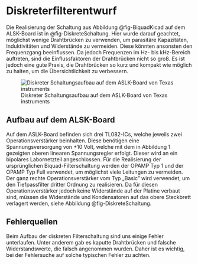 # Diskreterfilterentwurf
Die Realisierung der Schaltung aus Abbildung @fig-BiquadKicad auf dem ALSK-Board ist in @fig-DiskreteSchaltung. Hier wurde darauf geachtet, möglichst wenige Drahtbrücken zu verwenden, um parasitäre Kapazitäten, Induktivitäten und Widerstände zu vermeiden. Diese könnten ansonsten den Frequenzgang beeinflussen. Da jedoch Frequenzen im Hz- bis kHz-Bereich auftreten, sind die Einflussfaktoren der Drahtbrücken nicht so groß. Es ist jedoch eine gute Praxis, die Drahtbrücken so kurz und kompakt wie möglich zu halten, um die Übersichtlichkeit zu verbessern.

![Diskreter Schaltungsaufbau auf dem ASLK-Board von Texas instruments](images/Diskreteschaltung_Richtig_Bearbeitet.png){#fig-DiskreteSchaltung}

## Aufbau auf dem ALSK-Board

Auf dem ASLK-Board befinden sich drei TL082-ICs, welche jeweils zwei Operationsverstärker beinhalten. Diese benötigen eine Spannungsversorgung von ±10 Volt, welche mit dem in Abbildung 1 gezeigten oberen linearen Spannungsregler erfolgt. Dieser wird an ein bipolares Labornetzteil angeschlossen. Für die Realisierung der ursprünglichen Biquad-Filterschaltung werden der OPAMP Typ 1 und der OPAMP Typ Full verwendet, um möglichst viele Leitungen zu vermeiden. Der ganz rechte Operationsverstärker vom Typ „Basic” wird verwendet, um den Tiefpassfilter dritter Ordnung zu realisieren. Da für diesen Operationsverstärker jedoch keine Widerstände auf der Platine verbaut sind, müssen die Widerstände und Kondensatoren auf das obere Steckbrett verlagert werden, siehe Abbildung @fig-DiskreteSchaltung.

## Fehlerquellen
Beim Aufbau der diskreten Filterschaltung sind uns einige Fehler unterlaufen. Unter anderem gab es kaputte Drahtbrücken und falsche Widerstandswerte, die falsch angenommen wurden. Daher ist es wichtig, bei der Fehlersuche auf solche typischen Fehler zu achten.
 
